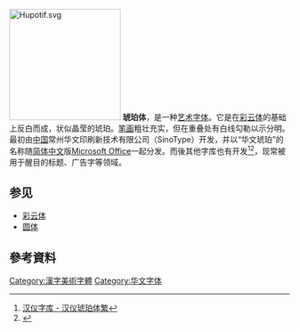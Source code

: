 [[File:Hupotif.svg|200px]]
'''琥珀体'''，是一种[[艺术字|艺术字体]]。它是在[[彩云体|彩云体]]的基础上反白而成，状似晶莹的琥珀。[[笔画|笔画]]粗壮充实，但在重叠处有白线勾勒以示分明。最初由[[中国|中国]]常州华文印刷新技术有限公司（SinoType）开发，并以“华文琥珀”的名称随[[简体中文|简体中文]]版[[Microsoft_Office|Microsoft Office]]一起分发。而後其他字库也有开发<ref>[http://www.hanyi.com.cn/font.jsp?id=292 汉仪字库 - 汉仪琥珀体繁]{{dead link|date=2018年3月 |bot=InternetArchiveBot |fix-attempted=yes }}</ref><ref>{{Cite web |url=http://www.foundertype.com/showsortpic.php?inputword=%E6%96%B9%E6%AD%A3%E7%90%A5%E7%8F%80&sid=148&fontfile=FZHPJW.TTF |title=方正琥珀 |access-date=2022-01-16 |archive-date=2016-03-16 |archive-url=https://web.archive.org/web/20160316121842/http://www.foundertype.com/showsortpic.php?inputword=%E6%96%B9%E6%AD%A3%E7%90%A5%E7%8F%80&sid=148&fontfile=FZHPJW.TTF |dead-url=no }}</ref>，现常被用于醒目的标题、广告字等领域。

== 参见 ==
*[[彩云体|彩云体]]
*[[圆体|圆体]]

== 參考資料 ==
<references/>

[[Category:漢字美術字體|Category:漢字美術字體]]
[[Category:华文字体|Category:华文字体]]